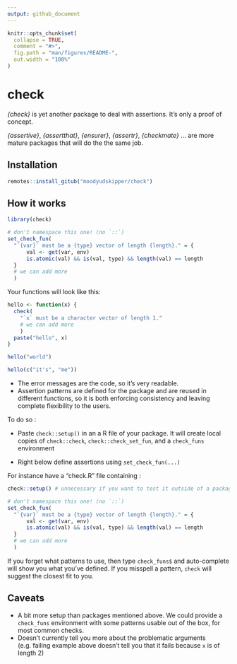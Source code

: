 ```yaml
---
output: github_document
---
```


<!-- README.md is generated from README.Rmd. Please edit that file -->

```r
knitr::opts_chunk$set(
  collapse = TRUE,
  comment = "#>",
  fig.path = "man/figures/README-",
  out.width = "100%"
)
```

# check

*{check}* is yet another package to deal with assertions. It's only a proof of
concept.

*{assertive}*, *{assertthat}*,  *{ensurer}*, *{assertr}*, *{checkmate}* ... are 
more mature packages that will do the the same job.

## Installation

``` r
remotes::install_gitub("moodyudskipper/check")
```

## How it works

```r
library(check)

# don't namespace this one! (no `::`)
set_check_fun(
  "`{var}` must be a {type} vector of length {length}." = {
      val <- get(var, env)
      is.atomic(val) && is(val, type) && length(val) == length
  }
  # we can add more
  )
```

Your functions will look like this:

```r
hello <- function(x) {
  check(
    "`x` must be a character vector of length 1."
    # we can add more
    )
  paste("hello", x)
}

hello("world")

hello(c("it's", "me"))
```

* The error messages are the code, so it's very readable.
* Assertion patterns are defined for the package and are reused in different functions, 
  so it is both enforcing consistency and leaving complete flexibility to the users.
  
To do so :

* Paste `check::setup()` in an a R file of your package. It will create local 
  copies of `check::check`, `check::check_set_fun`, and a `check_funs` environment
  
* Right below define assertions using `set_check_fun(...)`

For instance have a "check.R" file containing :

```r
check::setup() # unnecessary if you want to test it outside of a package

# don't namespace this one! (no `::`)
set_check_fun(
  "`{var}` must be a {type} vector of length {length}." = {
      val <- get(var, env)
      is.atomic(val) && is(val, type) && length(val) == length
  }
  # we can add more
  )
```

If you forget what patterns to use, then type `check_funs$` and auto-complete
will show you what you've defined. If you misspell a pattern, `check` will suggest
the closest fit to you.

## Caveats

* A bit more setup than packages mentioned above. We could provide a `check_funs` 
  environment with some patterns usable out of the box, for most common checks.
* Doesn't currently tell you more about the problematic arguments (e.g. failing
  example above doesn't tell you that it fails because `x` is of length 2)
